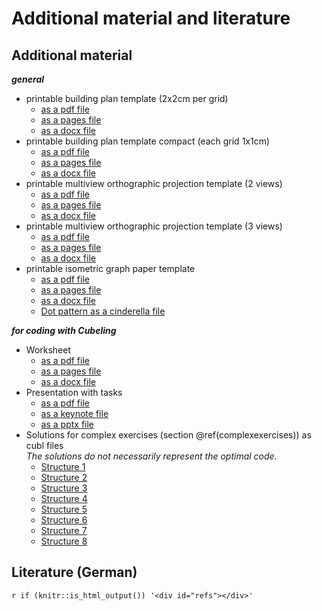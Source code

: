 # Additional material and literature {#Literature}

## Additional material {.unlisted .unnumbered #Material}

***general***

* printable building plan template (2x2cm per grid)
  * [as a pdf file](files/Cubeling-BuildingPlan-v2-en.pdf){target="_blank"}
  * [as a pages file](files/Cubeling-BuildingPlan-v2-en.pages){target="_blank"}
  * [as a docx file](files/Cubeling-BuildingPlan-v2-en.docx){target="_blank"}  
  
* printable building plan template compact (each grid 1x1cm)
  * [as a pdf file](files/Cubeling-BuildingPlan-Compact-v2-en.pdf){target="_blank"}
  * [as a pages file](files/Cubeling-BuildingPlan-Compact-v2-en.pages){target="_blank"}
  * [as a docx file](files/Cubeling-BuildingPlan-Compact-v2-en.docx){target="_blank"}  
  
* printable multiview orthographic projection template (2 views)
  * [as a pdf file](files/Cubeling-Multiview-v2-en.pdf){target="_blank"}
  * [as a pages file](files/Cubeling-Multiview-v2-en.pages){target="_blank"}
  * [as a docx file](files/Cubeling-Multiview-v2-en.docx){target="_blank"}  
  
* printable multiview orthographic projection template (3 views)
  * [as a pdf file](files/Cubeling-Multiview3-v2-en.pdf){target="_blank"}
  * [as a pages file](files/Cubeling-Multiview3-v2-en.pages){target="_blank"}
  * [as a docx file](files/Cubeling-Multiview3-v2-en.docx){target="_blank"}  
  
* printable isometric graph paper template
  * [as a pdf file](files/Cubeling-Isometric-v2-en.pdf){target="_blank"}
  * [as a pages file](files/Cubeling-Isometric-v2-en.pages){target="_blank"}
  * [as a docx file](files/Cubeling-Isometric-v2-en.docx){target="_blank"}  
  * [Dot pattern as a cinderella file](files/Cubeling-Isometric.cdy){target="_blank"}  


***for coding with Cubeling***

* Worksheet
  * [as a pdf file](files/Cubeling-Worksheet-v2-en.pdf){target="_blank"}
  * [as a pages file](files/Cubeling-Worksheet-v2-en.pages){target="_blank"}
  * [as a docx file](files/Cubeling-Worksheet-v2-en.docx){target="_blank"}  
  
* Presentation with tasks  
  * [as a pdf file](files/Cubeling-Tasks-v2-en.pdf){target="_blank"}
  * [as a keynote file](files/Cubeling-Tasks-v2-en.key){target="_blank"}
  * [as a pptx file](files/Cubeling-Tasks-v2-en.pptx){target="_blank"}

* Solutions for complex exercises (section \@ref(complexexercises)) as cubl files  
*The solutions do not necessarily represent the optimal code.*
  * [Structure 1](files/code-task1.cubl){target="_blank"}
  * [Structure 2](files/code-task2.cubl){target="_blank"}
  * [Structure 3](files/code-task3.cubl){target="_blank"}
  * [Structure 4](files/code-task4.cubl){target="_blank"}
  * [Structure 5](files/code-task5.cubl){target="_blank"}
  * [Structure 6](files/code-task6.cubl){target="_blank"}
  * [Structure 7](files/code-task7.cubl){target="_blank"}
  * [Structure 8](files/code-task8.cubl){target="_blank"}
  
## Literature (German) {.unlisted .unnumbered}
`r if (knitr::is_html_output()) '<div id="refs"></div>'`


